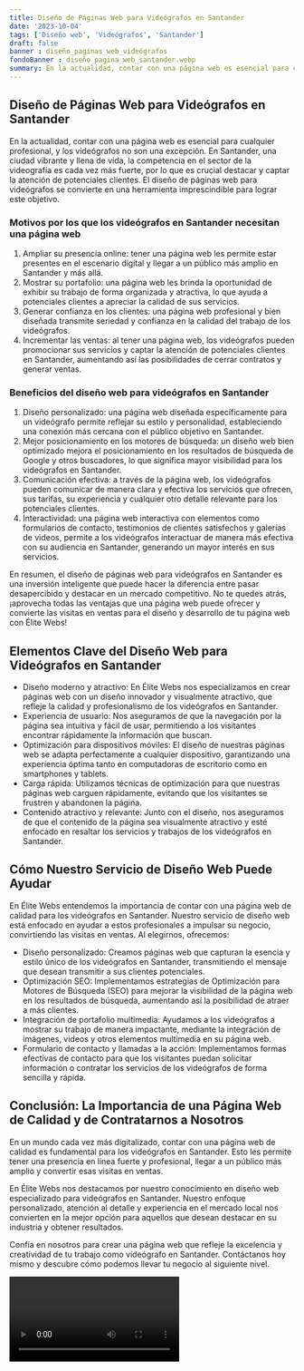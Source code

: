 ```yaml
---
title: Diseño de Páginas Web para Videógrafos en Santander
date: '2023-10-04'
tags: ['Diseño web', 'Videógrafos', 'Santander']
draft: false
banner : diseño_paginas_web_videógrafos
fondoBanner : diseño_pagina_web_santander.webp
summary: En la actualidad, contar con una página web es esencial para cualquier profesional, y los videógrafos no son una excepción. En Santander, una ciudad vibrante y llena de vida, la competencia en el sector de la videografía es cada vez más fuerte, por lo que es crucial destacar y captar la atención de potenciales clientes. El diseño de páginas web para videógrafos se convierte en una herramienta imprescindible para lograr este objetivo.
---
```


## Diseño de Páginas Web para Videógrafos en Santander

En la actualidad, contar con una página web es esencial para cualquier profesional, y los videógrafos no son una excepción. En Santander, una ciudad vibrante y llena de vida, la competencia en el sector de la videografía es cada vez más fuerte, por lo que es crucial destacar y captar la atención de potenciales clientes. El diseño de páginas web para videógrafos se convierte en una herramienta imprescindible para lograr este objetivo.

### Motivos por los que los videógrafos en Santander necesitan una página web
1. Ampliar su presencia online: tener una página web les permite estar presentes en el escenario digital y llegar a un público más amplio en Santander y más allá.
2. Mostrar su portafolio: una página web les brinda la oportunidad de exhibir su trabajo de forma organizada y atractiva, lo que ayuda a potenciales clientes a apreciar la calidad de sus servicios.
3. Generar confianza en los clientes: una página web profesional y bien diseñada transmite seriedad y confianza en la calidad del trabajo de los videógrafos.
4. Incrementar las ventas: al tener una página web, los videógrafos pueden promocionar sus servicios y captar la atención de potenciales clientes en Santander, aumentando así las posibilidades de cerrar contratos y generar ventas.

### Beneficios del diseño web para videógrafos en Santander
1. Diseño personalizado: una página web diseñada específicamente para un videógrafo permite reflejar su estilo y personalidad, estableciendo una conexión más cercana con el público objetivo en Santander.
2. Mejor posicionamiento en los motores de búsqueda: un diseño web bien optimizado mejora el posicionamiento en los resultados de búsqueda de Google y otros buscadores, lo que significa mayor visibilidad para los videógrafos en Santander.
3. Comunicación efectiva: a través de la página web, los videógrafos pueden comunicar de manera clara y efectiva los servicios que ofrecen, sus tarifas, su experiencia y cualquier otro detalle relevante para los potenciales clientes.
4. Interactividad: una página web interactiva con elementos como formularios de contacto, testimonios de clientes satisfechos y galerías de videos, permite a los videógrafos interactuar de manera más efectiva con su audiencia en Santander, generando un mayor interés en sus servicios.

En resumen, el diseño de páginas web para videógrafos en Santander es una inversión inteligente que puede hacer la diferencia entre pasar desapercibido y destacar en un mercado competitivo. No te quedes atrás, ¡aprovecha todas las ventajas que una página web puede ofrecer y convierte las visitas en ventas para el diseño y desarrollo de tu página web con Élite Webs!

<GifSeo />

<Cta />

## Elementos Clave del Diseño Web para Videógrafos en Santander
- Diseño moderno y atractivo: En Élite Webs nos especializamos en crear páginas web con un diseño innovador y visualmente atractivo, que refleje la calidad y profesionalismo de los videógrafos en Santander.
- Experiencia de usuario: Nos aseguramos de que la navegación por la página sea intuitiva y fácil de usar, permitiendo a los visitantes encontrar rápidamente la información que buscan.
- Optimización para dispositivos móviles: El diseño de nuestras páginas web se adapta perfectamente a cualquier dispositivo, garantizando una experiencia óptima tanto en computadoras de escritorio como en smartphones y tablets.
- Carga rápida: Utilizamos técnicas de optimización para que nuestras páginas web carguen rápidamente, evitando que los visitantes se frustren y abandonen la página.
- Contenido atractivo y relevante: Junto con el diseño, nos aseguramos de que el contenido de la página sea visualmente atractivo y esté enfocado en resaltar los servicios y trabajos de los videógrafos en Santander.

## Cómo Nuestro Servicio de Diseño Web Puede Ayudar
En Élite Webs entendemos la importancia de contar con una página web de calidad para los videógrafos en Santander. Nuestro servicio de diseño web está enfocado en ayudar a estos profesionales a impulsar su negocio, convirtiendo las visitas en ventas. Al elegirnos, ofrecemos:

- Diseño personalizado: Creamos páginas web que capturan la esencia y estilo único de los videógrafos en Santander, transmitiendo el mensaje que desean transmitir a sus clientes potenciales.
- Optimización SEO: Implementamos estrategias de Optimización para Motores de Búsqueda (SEO) para mejorar la visibilidad de la página web en los resultados de búsqueda, aumentando así la posibilidad de atraer a más clientes.
- Integración de portafolio multimedia: Ayudamos a los videógrafos a mostrar su trabajo de manera impactante, mediante la integración de imágenes, videos y otros elementos multimedia en su página web.
- Formulario de contacto y llamadas a la acción: Implementamos formas efectivas de contacto para que los visitantes puedan solicitar información o contratar los servicios de los videógrafos de forma sencilla y rápida.

## Conclusión: La Importancia de una Página Web de Calidad y de Contratarnos a Nosotros
En un mundo cada vez más digitalizado, contar con una página web de calidad es fundamental para los videógrafos en Santander. Esto les permite tener una presencia en línea fuerte y profesional, llegar a un público más amplio y convertir esas visitas en ventas.

En Élite Webs nos destacamos por nuestro conocimiento en diseño web especializado para videógrafos en Santander. Nuestro enfoque personalizado, atención al detalle y experiencia en el mercado local nos convierten en la mejor opción para aquellos que desean destacar en su industria y obtener resultados.

Confía en nosotros para crear una página web que refleje la excelencia y creatividad de tu trabajo como videógrafo en Santander. Contáctanos hoy mismo y descubre cómo podemos llevar tu negocio al siguiente nivel.

<Video />

<CtaBot job='Videógrafos' city='Santander'/>

<Gmaps query='Santander+españa+maps' />
